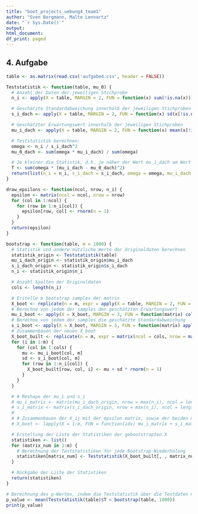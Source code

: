 ```yaml
---
title: "boot_projects_uebung4_team1"
author: "Sven Bergmann, Malte Lennartz"
date: "`r Sys.Date()`"
output:
html_document:
df_print: paged
---
```


## 4. Aufgabe
```r
table <- as.matrix(read.csv('aufgabe4.csv', header = FALSE))
```
```r
Teststatistik <- function(table, mu_0) {
  # Anzahl der Daten der jeweiligen Stichprobe
  n_i <- apply(X = table, MARGIN = 2, FUN = function(x) sum(!is.na(x)))

  # Geschätzte Standardabweichung innerhalb der jeweiligen Stichproben
  s_i_dach <- apply(X = table, MARGIN = 2, FUN = function(x) sd(x[!is.na(x)]))

  # Geschätzter Erwartungswert innerhalb der jeweiligen Stichproben
  mu_i_dach <- apply(X = table, MARGIN = 2, FUN = function(x) mean(x[!is.na(x)]))

  # Teststatistik berechnen:
  omega <- n_i / s_i_dach^2
  mu_0_dach <- sum(omega * mu_i_dach) / sum(omega)

  # Je kleiner die Statistik, d.h. je näher der Wert mu_i_dach am Wert mu_0_dach liegt, desto wahrscheinlicher wird die Hypothese
  T <- sum(omega * (mu_i_dach - mu_0_dach)^2)
  return(list(n_i = n_i, s_i_dach = s_i_dach, omega = omega, mu_i_dach = mu_i_dach, mu_0_dach = mu_0_dach, T = T))
}
```
```r
draw_epsilons <- function(ncol, nrow, n_i) {
  epsilon <- matrix(ncol = ncol, nrow = nrow)
  for (col in 1:ncol) {
    for (row in 1:n_i[col]) {
      epsilon[row, col] <- rnorm(n = 1)
    }
  }
  return(epsilon)
}
```
```r
bootstrap <- function(table, m = 1000) {
  # Statistik und andere nützliche Werte der Originaldaten berechnen
  statistik_origin <- Teststatistik(table)
  mu_i_dach_origin <- statistik_origin$mu_i_dach
  s_i_dach_origin <- statistik_origin$s_i_dach
  n_i <- statistik_origin$n_i

  # Anzahl Spalten der Originaldaten
  cols <- length(n_i)

  # Erstelle m bootstrap samples der matrix
  X_boot <- replicate(n = m, expr = apply(X = table, MARGIN = 2, FUN = function(table) sample(x = table, size = length(table), replace = TRUE)))
  # Berechne von jedem der samples den geschätzten Erwartungswert
  mu_i_boot <- apply(X = X_boot, MARGIN = 3, FUN = function(matrix) colMeans(matrix, na.rm = TRUE))
  # Berechne von jedem der samples die geschätzte Standardabweichung
  s_i_boot <- apply(X = X_boot, MARGIN = 3, FUN = function(matrix) apply(X = matrix, MARGIN = 2, FUN = function(col) sd(col, na.rm = TRUE)))
  # Zusammenbauen der neuen X_boot
  X_boot_built <- replicate(n = m, expr = matrix(ncol = cols, nrow = max(n_i)))
  for (i in 1:m) {
    for (col in 1:cols) {
      mu <- mu_i_boot[col, m]
      sd <- s_i_boot[col, m]
      for (row in 1:n_i[col]) {
        X_boot_built[row, col, i] <- mu + sd * rnorm(n = 1)
      }
    }
  }

  # # Reshape der mu_i und s_i
  # mu_i_matrix <- matrix(mu_i_dach_origin, nrow = max(n_i), ncol = length(mu_i_dach_origin), byrow = TRUE)
  # s_i_matrix <- matrix(s_i_dach_origin, nrow = max(n_i), ncol = length(s_i_dach_origin), byrow = TRUE)
  #
  # # Zusammenbauen der X_ij mit der epsilon matrix, sowie der beiden mu_i und s_i Matrizen
  # X_boot <- lapply(X = 1:m, FUN = function(idx) mu_i_matrix + s_i_matrix * draw_epsilons(ncol = cols, nrow = max(n_i), n_i = n_i))

  # Erstellung der Liste der Statistiken der gebootstrapten X
  statistiken <- list()
  for (matrix_num in 1:m) {
    # Berechnung der Teststatistiken für jede Bootstrap-Wiederholung
    statistiken[matrix_num] <- Teststatistik(X_boot_built[, , matrix_num])$T
  }

  # Rückgabe der Liste der Statistiken
  return(statistiken)
}
```
```r
# Berechnung des p-Wertes, indem die Teststatistik über die Testdaten mit den Statistiken der gebootstrapten Daten verglichen wird.
p_value <- mean(Teststatistik(table)$T < bootstrap(table, 1000))
print(p_value)
```
